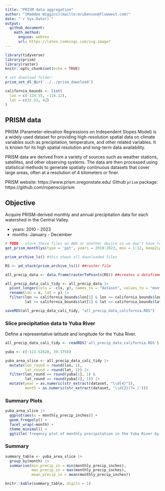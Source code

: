 ```yaml
---
title: "PRISM data aggregation"
author: "[Maddee Wiggins](mailto:mrubenson@flowwest.com)"
date: "`r Sys.Date()`"
output: 
  github_document:
    math_method:
      engine: webtex
      url: https://latex.codecogs.com/svg.image?
---
```


```r
library(tidyverse)
library(prism)
library(raster)
knitr::opts_chunk$set(echo = TRUE)

# set download folder:
prism_set_dl_dir('../../prism_download')

california_bounds <- list(
  lon = c(-124.55, -114.12),
  lat = c(32.53, 42)
)
```

## PRISM data 

PRISM (Parameter-elevation Regressions on Independent Slopes Model) is a widely used dataset for providing high-resolution spatial data on climate variables such as precipitation, temperature, and other related variables. It is known for its high spatial resolution and long-term data availability.

PRISM data are derived from a variety of sources such as weather stations, satellites, and other observing systems. The data are then processed using statistical methods to generate spatially continuous datasets that cover large areas, often at a resolution of 4 kilometers or finer.

PRISM website: https://www.prism.oregonstate.edu/
Github `prism` package: https://github.com/ropensci/prism

## Objective 

Acquire PRISM-derived monthly and annual precipitation data for each watershed in the Central Valley. 

* years: 2010 - 2023
* months: January - December 

```r
# TODO - store these files on AWS or another device so we don't have to download them onto our personal computers every time
get_prism_monthlys(type = 'ppt', years = 2010:2023, mon = 1:12, keepZip = TRUE)

prism_archive_ls() #this shows all downloaded files

RS <- pd_stack(prism_archive_ls()) ##raster file

all_precip_data <- data.frame(rasterToPoints(RS)) ##creates a dataframe of points

all_precip_data_cali_tidy <- all_precip_data |>
  pivot_longer(cols = -c(x, y), names_to = "dataset", values_to = "monthly_precip_inches") |>
  rename(lon = x, lat = y) |>
  filter(lon >= california_bounds$lon[1] & lon <= california_bounds$lon[2] &
         lat >= california_bounds$lat[1] & lat <= california_bounds$lat[2]) 

saveRDS(all_precip_data_cali_tidy, "all_precip_data_california.RDS")

```

### Slice precipitation data to Yuba River 

Define a representative latitude and longitude for the Yuba River. 

```r
all_precip_data_cali_tidy <- readRDS('all_precip_data_california.RDS')
```

```r
yuba <- c(-121.52628, 39.1758)

yuba_area_slice <- all_precip_data_cali_tidy |>
  mutate(lon_round = round(lon, 1),
         lat_round = round(lat, 1)) |>
  filter(lon_round == round(yuba[1], 1) &
         lat_round == round(yuba[2], 1)) |>
  mutate(year = as.numeric(str_extract(dataset, "\\d{4}")),
         month = as.numeric(str_extract(dataset, '\\d{2}(?=_)')))
```


### Summary Plots

```r

yuba_area_slice |>
  ggplot(aes(x = monthly_precip_inches)) +
  geom_freqpoly() +
  facet_wrap(~month) +
  theme_minimal() +
  ggtitle('freqency plot of monthly precipitation in the Yuba River by month')

```

### Summary

```r
summary_table <- yuba_area_slice |> 
  group_by(month) |> 
  summarise(min_precip_in = min(monthly_precip_inches),
            max_precip_in = max(monthly_precip_inches),
            mean_precip_in = mean(monthly_precip_inches)) 

knitr::kable(summary_table, digits = 1)

```
